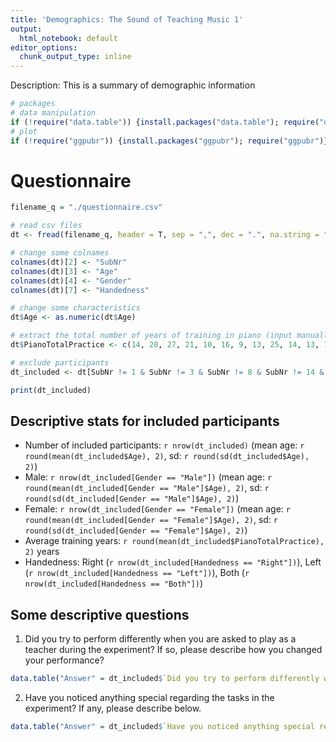 ```yaml
---
title: 'Demographics: The Sound of Teaching Music 1'
output:
  html_notebook: default
editor_options: 
  chunk_output_type: inline
---
```


Description: This is a summary of demographic information

```r
# packages
# data manipulation
if (!require("data.table")) {install.packages("data.table"); require("data.table")}
# plot
if (!require("ggpubr")) {install.packages("ggpubr"); require("ggpubr")}
```

# Questionnaire

```r
filename_q = "./questionnaire.csv"
```

```r
# read csv files
dt <- fread(filename_q, header = T, sep = ",", dec = ".", na.string = "NA")

# change some colnames
colnames(dt)[2] <- "SubNr"
colnames(dt)[3] <- "Age"
colnames(dt)[4] <- "Gender"
colnames(dt)[7] <- "Handedness"

# change some characteristics
dt$Age <- as.numeric(dt$Age)

# extract the total number of years of training in piano (input manually based on the original csv file)
dt$PianoTotalPractice <- c(14, 20, 27, 21, 10, 16, 9, 13, 25, 14, 13, 11, 6, 4, 6, 8, 21, 15, 18, 7, 11, 12, 12, 18, 12, 5, 5, 10, 16, 10, 8, 22, 10, 5, 4, 14)

# exclude participants
dt_included <- dt[SubNr != 1 & SubNr != 3 & SubNr != 8 & SubNr != 14 & SubNr != 16]

print(dt_included)
```

## Descriptive stats for included participants
- Number of included participants: `r nrow(dt_included)` (mean age: `r round(mean(dt_included$Age), 2)`, sd: `r round(sd(dt_included$Age), 2)`)
- Male: `r nrow(dt_included[Gender == "Male"])` (mean age: `r round(mean(dt_included[Gender == "Male"]$Age), 2)`, sd: `r round(sd(dt_included[Gender == "Male"]$Age), 2)`)
- Female: `r nrow(dt_included[Gender == "Female"])` (mean age: `r round(mean(dt_included[Gender == "Female"]$Age), 2)`, sd: `r round(sd(dt_included[Gender == "Female"]$Age), 2)`)
- Average training years: `r round(mean(dt_included$PianoTotalPractice), 2)` years
- Handedness: Right (`r nrow(dt_included[Handedness == "Right"])`), Left (`r nrow(dt_included[Handedness == "Left"])`), Both (`r nrow(dt_included[Handedness == "Both"])`)

## Some descriptive questions
1. Did you try to perform differently when you are asked to play as a teacher during the experiment? If so, please describe how you changed your performance?

```r
data.table("Answer" = dt_included$`Did you try to perform differently when you are asked to play as a teacher during the experiment? If so, please describe how you changed your performance?`)
```

2. Have you noticed anything special regarding the tasks in the experiment? If any, please describe below.

```r
data.table("Answer" = dt_included$`Have you noticed anything special regarding the tasks in the experiment? If any, please describe below.`)
```
